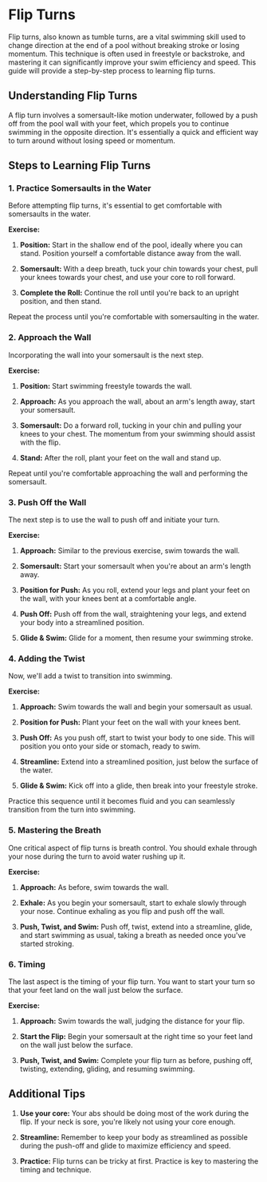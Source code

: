 # Flip Turns

Flip turns, also known as tumble turns, are a vital swimming skill used to change direction at the end of a pool without breaking stroke or losing momentum. This technique is often used in freestyle or backstroke, and mastering it can significantly improve your swim efficiency and speed. This guide will provide a step-by-step process to learning flip turns. 

## Understanding Flip Turns 

A flip turn involves a somersault-like motion underwater, followed by a push off from the pool wall with your feet, which propels you to continue swimming in the opposite direction. It's essentially a quick and efficient way to turn around without losing speed or momentum. 

## Steps to Learning Flip Turns

### 1. Practice Somersaults in the Water

Before attempting flip turns, it's essential to get comfortable with somersaults in the water.

**Exercise:**

1. **Position:** Start in the shallow end of the pool, ideally where you can stand. Position yourself a comfortable distance away from the wall.

2. **Somersault:** With a deep breath, tuck your chin towards your chest, pull your knees towards your chest, and use your core to roll forward. 

3. **Complete the Roll:** Continue the roll until you're back to an upright position, and then stand. 

Repeat the process until you're comfortable with somersaulting in the water.

### 2. Approach the Wall

Incorporating the wall into your somersault is the next step. 

**Exercise:**

1. **Position:** Start swimming freestyle towards the wall.

2. **Approach:** As you approach the wall, about an arm's length away, start your somersault. 

3. **Somersault:** Do a forward roll, tucking in your chin and pulling your knees to your chest. The momentum from your swimming should assist with the flip.

4. **Stand:** After the roll, plant your feet on the wall and stand up.

Repeat until you're comfortable approaching the wall and performing the somersault.

### 3. Push Off the Wall 

The next step is to use the wall to push off and initiate your turn.

**Exercise:**

1. **Approach:** Similar to the previous exercise, swim towards the wall. 

2. **Somersault:** Start your somersault when you're about an arm's length away. 

3. **Position for Push:** As you roll, extend your legs and plant your feet on the wall, with your knees bent at a comfortable angle. 

4. **Push Off:** Push off from the wall, straightening your legs, and extend your body into a streamlined position. 

5. **Glide & Swim:** Glide for a moment, then resume your swimming stroke.

### 4. Adding the Twist

Now, we'll add a twist to transition into swimming.

**Exercise:**

1. **Approach:** Swim towards the wall and begin your somersault as usual.

2. **Position for Push:** Plant your feet on the wall with your knees bent.

3. **Push Off:** As you push off, start to twist your body to one side. This will position you onto your side or stomach, ready to swim.

4. **Streamline:** Extend into a streamlined position, just below the surface of the water.

5. **Glide & Swim:** Kick off into a glide, then break into your freestyle stroke. 

Practice this sequence until it becomes fluid and you can seamlessly transition from the turn into swimming.

### 5. Mastering the Breath

One critical aspect of flip turns is breath control. You should exhale through your nose during the turn to avoid water rushing up it.

 

**Exercise:**

1. **Approach:** As before, swim towards the wall.

2. **Exhale:** As you begin your somersault, start to exhale slowly through your nose. Continue exhaling as you flip and push off the wall.

3. **Push, Twist, and Swim:** Push off, twist, extend into a streamline, glide, and start swimming as usual, taking a breath as needed once you've started stroking.

### 6. Timing

The last aspect is the timing of your flip turn. You want to start your turn so that your feet land on the wall just below the surface.

**Exercise:**

1. **Approach:** Swim towards the wall, judging the distance for your flip.

2. **Start the Flip:** Begin your somersault at the right time so your feet land on the wall just below the surface.

3. **Push, Twist, and Swim:** Complete your flip turn as before, pushing off, twisting, extending, gliding, and resuming swimming.

## Additional Tips

1. **Use your core:** Your abs should be doing most of the work during the flip. If your neck is sore, you're likely not using your core enough.

2. **Streamline:** Remember to keep your body as streamlined as possible during the push-off and glide to maximize efficiency and speed.

3. **Practice:** Flip turns can be tricky at first. Practice is key to mastering the timing and technique.